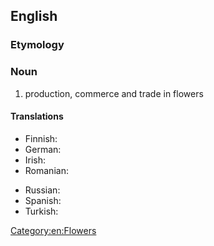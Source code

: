 ==English==
{{wikipedia}}

===Etymology===
{{suffix|florist|ry|lang=en}}

===Noun===
{{en-noun|-}}

# production, commerce and trade in flowers

====Translations====
{{trans-top|production, commerce and trade in flowers}}
* Finnish: {{t|fi|floristiikka}}
* German: {{t+|de|Floristik|f}}
* Irish: {{t|ga|bláthadóireacht|f}}
* Romanian: {{t|ro|floristică|f}}
{{trans-mid}}
* Russian: {{t+|ru|флори́стика|f}}
* Spanish: {{t+|es|floristería|f}}
* Turkish: {{t+|tr|çiçekçilik}}
{{trans-bottom}}

[[Category:en:Flowers]]